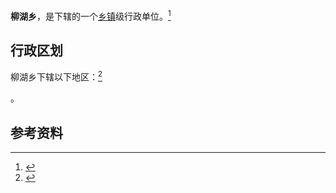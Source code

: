 {{中国乡级行政区|62/09/81/207/000}}

'''柳湖乡'''，是{{PRC admin/fullname|62/09/81/207/000|3}}下辖的一个[[乡镇|乡镇]]级行政单位。<ref>{{PRC admin/ref sgc|{{PRC admin/parent|62/09/81/207/000}}}}</ref>

== 行政区划 ==

柳湖乡下辖以下地区：<ref>{{PRC admin/ref sgc|62/09/81/207/000}}</ref>

{{PRC admin/children|62/09/81/207/000}}。

== 参考资料 ==

{{reflist}}

{{行政区划小作品}}
{{PRC admin/navcat|62/09/81/207/000}}